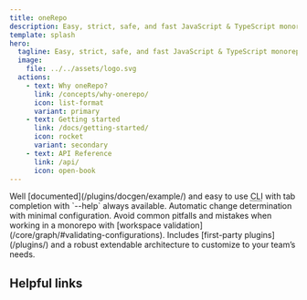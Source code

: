 ```yaml
---
title: oneRepo
description: Easy, strict, safe, and fast JavaScript & TypeScript monorepo toolchain for high performance teams.
template: splash
hero:
  tagline: Easy, strict, safe, and fast JavaScript & TypeScript monorepo toolchain for high performance teams.
  image:
    file: ../../assets/logo.svg
  actions:
    - text: Why oneRepo?
      link: /concepts/why-onerepo/
      icon: list-format
      variant: primary
    - text: Getting started
      link: /docs/getting-started/
      icon: rocket
      variant: secondary
    - text: API Reference
      link: /api/
      icon: open-book
---
```



<Aurora bands={40} />

<CardGrid stagger>
	<Card title="Easy to use" icon="information">
		Well [documented](/plugins/docgen/example/) and easy to use <abbr title="command-line interface">CLI</abbr> with tab
		completion with `--help` always available.
	</Card>
	<Card title="Smart" icon="star">
		Automatic change determination with minimal configuration.
	</Card>
	<Card title="Safe & strict" icon="approve-check-circle">
		Avoid common pitfalls and mistakes when working in a monorepo with [workspace
		validation](/core/graph/#validating-configurations).
	</Card>
	<Card title="Extendable" icon="puzzle">
		Includes [first-party plugins](/plugins/) and a robust extendable architecture to customize to your team’s needs.
	</Card>
</CardGrid>

<h2>Helpful links</h2>

<LinkCard
	title="Monorepo primer"
	description="Refresh your knowledge on why a monorepo may be right for you"
	href="/concepts/primer/"
/>

<CardGrid>
	<LinkCard title="Configuration" href="/docs/config/" />
	<LinkCard title="Custom commands" href="/docs/commands/" />
	<LinkCard title="Changelog" href="/changelogs/" />
</CardGrid>
